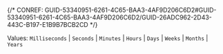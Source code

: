 

{/* CONREF: GUID-53340951-6261-4C65-BAA3-4AF9D206C6D2#GUID-53340951-6261-4C65-BAA3-4AF9D206C6D2/GUID-26ADC962-2D43-443C-B197-E1B9B7BCB2CD  */}

Values: `Milliseconds`  \| `Seconds`  \| `Minutes`  \| `Hours`  \| `Days`  \| `Weeks` \| `Months`  \| `Years` 
